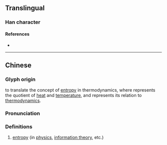 {{character info/new}}
==Translingual==

===Han character===
{{Han char|rn=86|rad=火|as=11|sn=15|four=90827|canj=FYCB|ids=⿰火商}}

====References====
* {{Han ref|kx=0681.141|hdz=32229.140|uh=71B5|ud=29109|bh=E669|bd=58985}}

----

==Chinese==
{{zh-forms}}
{{zh-wp}}

===Glyph origin===
{{Han compound|火|商|c1=s|c2=p|t1=fire|t2=quotient|ls=psc|ls2=id}}

{{coinage|zh|Hu Gangfu|in=1923|nat=Chinese|occ=physical scientist|w=zh:胡剛復}} to translate the concept of [[entropy]] in thermodynamics, where {{m|zh|商||[[quotient]]}} represents the quotient of [[heat]] and [[temperature]], and {{m|zh|火||fire}} represents its relation to [[thermodynamics]].

===Pronunciation===
{{zh-pron
|m=shāng
|c=soeng1
|h=pfs=sông
|md=siŏng
|mn=siong
|w=1saan
|mc=
|oc=
|ma=
|cat=n,pn,v
}}

===Definitions===
{{zh-hanzi}}

# [[entropy]] (in [[physics]], [[information theory]], etc.)

{{zh-cat|Physics}}